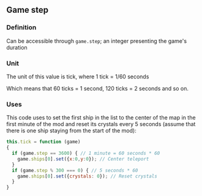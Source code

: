 ## Game step
### Definition
Can be accessible through `game.step`; an integer presenting the game's duration
### Unit
The unit of this value is tick, where 1 tick = 1/60 seconds

Which means that 60 ticks = 1 second, 120 ticks = 2 seconds and so on.
### Uses
This code uses to set the first ship in the list to the center of the map in the first minute of the mod and reset its crystals every 5 seconds (assume that there is one ship staying from the start of the mod):
```js copy
this.tick = function (game)
{
  if (game.step == 3600) { // 1 minute = 60 seconds * 60
    game.ships[0].set({x:0,y:0}); // Center teleport
  }
  if (game.step % 300 === 0) { // 5 seconds * 60
    game.ships[0].set({crystals: 0}); // Reset crystals
  }
}
```

